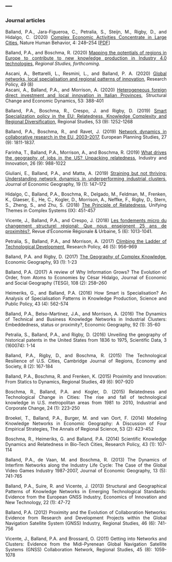 ---
---  

<link rel="stylesheet" href="styles.css" type="text/css">

<style>
body {
text-align: justify}
</style>

### Journal articles    

Balland, P.A., Jara-Figueroa, C., Petralia, S., Steijn, M., Rigby, D., and Hidalgo, C. (2020) [Complex Economic Activities Concentrate in Large Cities](https://www.nature.com/articles/s41562-019-0803-3), Nature Human Behavior, 4: 248–254 [[PDF](https://paballand.github.io/writing/PDF/2020-NHB.pdf)]    

Balland, P.A., and Boschma, R. (2020) [Mapping the potentials of regions in Europe to contribute to new knowledge production in Industry 4.0 technologies](http://econ.geo.uu.nl/peeg/peeg1925.pdf), *Regional Studies, forthcoming*.   

Ascani, A., Bettarelli, L., Resmini, L., and Balland, P. A. (2020) [Global networks, local specialisation and regional patterns of innovation](https://doi.org/10.1016/j.respol.2020.104031), Research Policy, 49 (8)    
Ascani, A., Balland, P.A., and Morrison, A. (2020) [Heterogeneous foreign direct investment and local innovation in Italian Provinces](https://doi.org/10.1016/j.strueco.2019.06.004), Structural Change and Economic Dynamics, 53: 388-401  

Balland, P.A., Boschma, R., Crespo, J. and Rigby, D. (2019) [Smart Specialization policy in the EU: Relatedness, Knowledge Complexity and Regional Diversification](https://doi.org/10.1080/00343404.2018.1437900), Regional Studies, 53 (9): 1252-1268 

Balland, P.A., Boschma, R., and Ravet, J. (2019) [Network dynamics in collaborative research in the EU, 2003–2017](https://doi.org/10.1080/09654313.2019.1641187), European Planning Studies, 27 (9): 1811-1837.  

Farinha, T., Balland, P.A., Morrison, A., and Boschma, R. (2019) [What drives the geography of jobs in the US? Unpacking relatedness](https://doi.org/10.1080/13662716.2019.1591940), Industry and Innovation, 26 (9): 988-1022  

Giuliani, E., Balland, P.A., and Matta, A. (2019) [Straining but not thriving: Understanding network dynamics in underperforming industrial clusters](https://doi.org/10.1093/jeg/lbx046), Journal of Economic Geography, 19 (1): 147–172 

Hidalgo, C., Balland, P.A., Boschma, R., Delgado, M., Feldman, M., Frenken, K., Glaeser, E., He, C., Kogler, D., Morrison, A.,  Neffke, F., Rigby, D., Stern, S., Zheng, S., and Zhu, S. (2018)  [The Principle of Relatedness](https://link.springer.com/chapter/10.1007/978-3-319-96661-8_46), Unifying Themes in Complex Systems (IX): 451-457  

Vicente, J., Balland, P.A., and Crespo, J. (2018) [Les fondements micro du changement structurel régional: Que nous enseignent 25 ans de proximités?](https://www.cairn.info/revue-d-economie-regionale-et-urbaine-2018-5-page-1013.html), Revue d'Économie Régionale & Urbaine, 5 (6): 1013-1041. 

Petralia, S., Balland, P.A., and Morrison, A. (2017) [Climbing the Ladder of Technological Development](https://doi.org/10.1016/j.respol.2017.03.012), Research Policy, 46 (5): 956–969 

Balland, P.A. and Rigby, D. (2017) [The Geography of Complex Knowledge](https://doi.org/10.1080/00130095.2016.1205947), Economic Geography, 93 (1): 1-23 

Balland, P.A. (2017) A review of Why Information Grows? The Evolution of Order, from Atoms to Economies by César Hidalgo, Journal of Economic and Social Geography (TESG), 108 (2): 258–260  

Heimeriks, G., and Balland, P.A. (2016) How Smart is Specialisation? An Analysis of Specialisation Patterns in Knowledge Production, Science and Public Policy, 43 (4): 562-574 

Balland, P.A., Belso-Martinez, J.A., and Morrison, A. (2016) The Dynamics of Technical and Business Knowledge Networks in Industrial Clusters: Embeddedness, status or proximity?, Economic Geography, 92 (1): 35-60 

Petralia, S., Balland, P.A., and Rigby, D. (2016) Unveiling the geography of historical patents in the United States from 1836 to 1975, Scientific Data, 3 (160074): 1-14 

Balland, P.A., Rigby, D., and Boschma, R. (2015) The Technological Resilience of U.S. Cities, Cambridge Journal of Regions, Economy and Society, 8 (2): 167-184  

Balland, P.A., Boschma, R. and Frenken, K. (2015) Proximity and Innovation: From Statics to Dynamics, Regional Studies, 49 (6): 907-920 

Boschma, R., Balland, P.A. and Kogler, D. (2015) Relatedness and Technological Change in Cities: The rise and fall of technological knowledge in U.S. metropolitan areas from 1981 to 2010, Industrial and Corporate Change, 24 (1): 223-250 

Broekel, T., Balland, P.A., Burger, M. and van Oort, F. (2014) Modeling Knowledge Networks in Economic Geography: A Discussion of Four Empirical Strategies, The Annals of Regional Science, 53 (2): 423-452  

Boschma, R., Heimeriks, G. and Balland, P.A. (2014) Scientific Knowledge Dynamics and Relatedness in Bio-Tech Cities, Research Policy, 43 (1): 107-114 

Balland, P.A., de Vaan, M. and Boschma, R. (2013) The Dynamics of Interfirm Networks along the Industry Life Cycle: The Case of the Global Video Games Industry 1987-2007, Journal of Economic Geography, 13 (5): 741-765  

Balland, P.A., Suire, R. and Vicente, J. (2013) Structural and Geographical Patterns of Knowledge Networks in Emerging Technological Standards: Evidence from the European GNSS Industry, Economics of Innovation and New Technology, 22 (1): 47-72 

Balland, P.A. (2012) Proximity and the Evolution of Collaboration Networks: Evidence from Research and Development Projects within the Global Navigation Satellite System (GNSS) Industry, Regional Studies, 46 (6): 741-756 

Vicente, J., Balland, P.A. and Brossard, O. (2011) Getting into Networks and Clusters: Evidence from the Midi-Pyrenean Global Navigation Satellite Systems (GNSS) Collaboration Network, Regional Studies, 45 (8): 1059-1078 